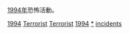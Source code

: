 [[1994年|1994年]]恐怖活動。
{{cat topic in year| topic=恐怖活動| year=1994}}

[[Category:1990年代恐怖活動|1994]]
[[Category:1994年罪案|Terrorist]]
[[Category:1994年灾难|Terrorist]]
[[Category:各年恐怖活动|1994]]
[[Category:1994年襲擊|*]]
[[Category:1994年恐怖主義|incidents]]